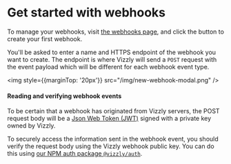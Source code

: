 # Get started with webhooks

To manage your webhooks, visit [the webhooks page](https://app.vizzly.co/webhooks), and click the button to create your first webhook.

You'll be asked to enter a name and HTTPS endpoint of the webhook you want to create. The endpoint is where Vizzly will send a
`POST` request with the event payload which will be different for each webhook event type.

<img style={{marginTop: '20px'}} src="/img/new-webhook-modal.png" />

#### Reading and verifying webhook events

To be certain that a webhook has originated from Vizzly servers, the POST request body will be a [Json Web Token (JWT)](https://jwt.io)
signed with a private key owned by Vizzly.

To securely access the information sent in the webhook event, you should verify the request body using the Vizzly webhook
public key. You can do this using [our NPM auth package `@vizzly/auth`](https://www.npmjs.com/package/@vizzly/auth).